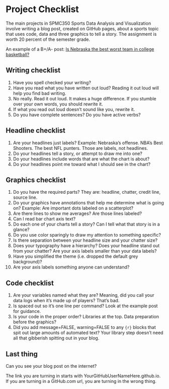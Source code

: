 # Project Checklist

The main projects in SPMC350 Sports Data Analysis and Visualization involve writing a blog post, created on GitHub pages, about a sports topic that uses code, data and three graphics to tell a story. The assignment is worth 20 percent of the semester grade. 

An example of a B+/A- post: [Is Nebraska the best worst team in college basketball?](http://mattwaite.github.io/2021/03/28/is-nebraska-the-best-worst-team-in-college-basketball/)

## Writing checklist

1. Have you spell checked your writing?
2. Have you read what you have written out loud? Reading it out loud will help you find bad writing.
3. No really. Read it out loud. It makes a huge difference. If you stumble over your own words, you should rewrite it.
4. If what you read out loud doesn't sound like you, rewrite it.
5. Do you have complete sentences? Do you have active verbs? 

## Headline checklist

1. Are your headlines just labels? Example: Nebraska's offense. NBA's Best Shooters. The best NFL punters. Those are labels, not headlines.
2. Do your headlines tell a story, or attempt to draw me into one?
3. Do your headlines include words that are what the chart is about?
4. Do your headlines point me toward what I should see in the chart?

## Graphics checklist

1. Do you have the required parts? They are: headline, chatter, credit line, source line.
2. Do your graphics have annotations that help me determine what is going on? Example: Are important dots labeled on a scatterplot? 
3. Are there lines to show me averages? Are those lines labeled? 
4. Can I read bar chart axis text?  
5. Do each one of your charts tell a story? Can I tell what that story is in a glance?
6. Do you use color sparingly to draw my attention to something specific? 
7. Is there separation between your headline size and your chatter size?
8. Does your typography have a hierarchy? Does your headline stand out from your chatter? Are your axis labels smaller than your data labels?
9. Have you simplified the theme (i.e. dropped the default grey background)?
10. Are your axis labels something anyone can understand? 

## Code checklist

1. Are your variables named what they are? Meaning, did you call your data logs when it's made up of players? That's bad.
2. Is spaced out so it's one line per command? Look at the example post for guidance.
3. Is your code in the proper order? Libraries at the top. Data preparation before the graphics? 
4. Did you add message=FALSE, warning=FALSE to any `{r}` blocks that spit out large amounts of automated text? Your library step doesn't need all that gibberish spitting out in your blog. 

## Last thing

Can you see your blog post on the internet? 

The link you are turning in starts with YourGitHubUserNameHere.github.io. If you are turning in a GitHub.com url, you are turning in the wrong thing. 
